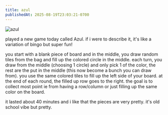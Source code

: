 ```yaml
---
title: azul
publishedAt: 2025-08-19T23:03:21-0700
---
```


<Image src="/images/azul.png" alt="azul" />

played a new game today called Azul. if i were to describe it, it's like a variation of bingo but super fun!

you start with a blank piece of board and in the middle, you draw random tiles from the bag and fill up the colored circle in the middle.
each turn, you draw from the middle (choosing 1 circle) and only pick 1 of the color, the rest are the put in the middle (this now become a bunch you can draw from).
you use the same colored tiles to fill up the left side of your board. at the end of each round, the filled up row goes to the right.
the goal is to collect most point ie from having a row/column or just filling up the same color on the board.

it lasted about 40 minutes and i like that the pieces are very pretty. it's old school vibe but pretty.
